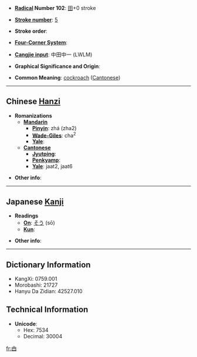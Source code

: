 * '''[[Wiktionary:Chinese radical index| Radical]] Number 102''': [[Wiktionary:Chinese radical index 田|田]]+0 stroke

* '''[[Wiktionary:Chinese total strokes index|Stroke number]]''': [[Wiktionary:Chinese total strokes index 5|5]]

* '''Stroke order''': 

* '''[[Wiktionary:Chinese four corner index|Four-Corner System]]''': 

* '''[[Wiktionary:Chinese Cangjie index|Cangjie input]]''': 中田中一 (LWLM)

* '''Graphical Significance and Origin''': 

* '''Common Meaning''': [[cockroach]] ([[Cantonese]])

----

== Chinese [[Hanzi]] ==

* '''Romanizations'''
** '''[[Mandarin]]'''
*** '''[[Pinyin]]''': zhá (zha2)
*** '''[[Wade-Giles]]''': cha<sup>2</sup>
*** '''[[Yale]]''': 
** '''[[Cantonese]]'''
*** '''[[Jyutping]]''':
*** '''[[Penkyamp]]''': 
*** '''[[Yale]]''': jaat2, jaat6

* '''Other info''': 

----

== Japanese [[Kanji]] ==

* '''Readings'''
** '''[[On]]''': [[そう]] (sō)
** '''[[Kun]]''': 

* '''Other info''':  

----

== Dictionary Information ==

* KangXi: 0759.001
* Morobashi: 21727
* Hanyu Da Zidian: 42527.010

== Technical Information ==

* '''Unicode''':
** Hex: 7534
** Decimal: 30004

[[fr:甴]]